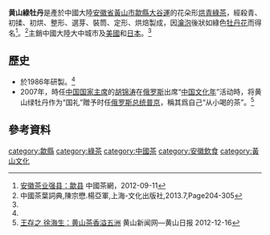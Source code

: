 {{Otheruses|other=名稱相近的條目|綠牡丹}}
'''黄山綠牡丹'''是產於中國大陸[[安徽省|安徽省]][[黃山市|黃山市]][[歙縣|歙縣]][[大谷運|大谷運]]的花朵形[[烘青|烘青]][[綠茶|綠茶]]，經殺青、初揉、初烘、整形、選芽、裝筒、定形、烘焙製成，因[[泡茶|瀹泡]]後狀如綠色[[牡丹花|牡丹花]]而得名<ref>[http://www.zgchawang.com/news/show-31969.html 安徽茶业强县：歙县 ] {{Wayback|url=http://www.zgchawang.com/news/show-31969.html |date=20200920051510 }} 中國茶網，2012-09-11</ref>。<ref name="詞典">中國茶葉詞典,陳宗懋.楊亞軍,上海-文化出版社,2013.7,Page204-305</ref>主銷中國大陸大中城市及[[美國|美國]]和[[日本|日本]]。<ref name="詞典"/>

==歷史==
*於1986年研製。<ref name="詞典"/>
*2007年，時任[[中国国家主席|中国国家主席]]的[[胡锦涛|胡锦涛]]在[[俄罗斯|俄罗斯]]出席“[[中国文化年|中国文化年]]”活动時，将黄山绿牡丹作为“国礼”贈予时任[[俄罗斯总统|俄罗斯总统]][[普京|普京]]，稱其爲自己“从小喝的茶”。<ref>[http://www.newshs.com/a/20121214/00159.htm 王存之 徐海生：黄山茶香溢五洲] {{Wayback|url=http://www.newshs.com/a/20121214/00159.htm |date=20160625002627 }}黄山新闻网—黄山日报 2012-12-16</ref>
==參考資料==
{{reflist|2}}
[[category:歙縣|category:歙縣]]
[[category:綠茶|category:綠茶]]
[[category:中國茶|category:中國茶]]
[[category:安徽飲食|category:安徽飲食]]
[[category:黃山文化|category:黃山文化]]